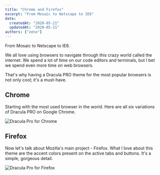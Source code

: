 ```yaml
---
title: "Chrome and Firefox"
excerpt: "From Mosaic to Netscape to IE6"
date:
  createdAt: "2020-05-21"
  updatedAt: "2020-05-21"
authors: ["zeno"]
---
```


From Mosaic to Netscape to IE6.

We all love using browsers to navigate through this crazy world called the internet. We spend a lot of time on our code editors and terminals, but I bet we spend even more time on web browsers.

That's why having a Dracula PRO theme for the most popular browsers is not only cool; it's a must-have.

## Chrome

Starting with the most used browser in the world. Here are all six variations of Dracula PRO on Google Chrome.

![Dracula Pro for Chrome](/images/logs/chrome-and-firefox-a.png)

## Firefox

Now let's talk about Mozilla's main project - Firefox. What I love about this theme are the accent colors present on the active tabs and buttons. It's a simple, gorgeous detail.

![Dracula Pro for Firefox](/images/logs/chrome-and-firefox-b.png)
